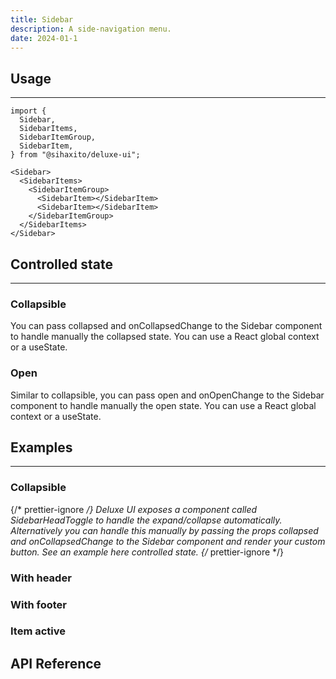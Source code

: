 ```yaml
---
title: Sidebar
description: A side-navigation menu.
date: 2024-01-1
---
```


<ComponentPreview name="sidebar/basic" />

## Usage

<hr className="mt-6 dark:border-neutral-800" />

```tsx
import {
  Sidebar,
  SidebarItems,
  SidebarItemGroup,
  SidebarItem,
} from "@sihaxito/deluxe-ui";
```

```tsx showLineNumbers
<Sidebar>
  <SidebarItems>
    <SidebarItemGroup>
      <SidebarItem></SidebarItem>
      <SidebarItem></SidebarItem>
    </SidebarItemGroup>
  </SidebarItems>
</Sidebar>
```

## Controlled state

<hr className="mt-6 dark:border-neutral-800" />

### Collapsible

You can pass <Code2>collapsed</Code2> and <Code2>onCollapsedChange</Code2> to the <Code2>Sidebar</Code2> component to handle manually the collapsed state. You can use a React global context or a useState.

<ComponentPreview name="sidebar/controlled-collapsible" />

### Open

Similar to collapsible, you can pass <Code2>open</Code2> and <Code2>onOpenChange</Code2> to the <Code2>Sidebar</Code2> component to handle manually the open state. You can use a React global context or a useState.

<ComponentPreview name="sidebar/controlled-open" />

## Examples

<hr className="mt-6 dark:border-neutral-800" />

### Collapsible

{/* prettier-ignore */}
Deluxe UI exposes a component called <Code2>SidebarHeadToggle</Code2> to handle the expand/collapse automatically. Alternatively you can handle this manually by passing the props <Code2>collapsed</Code2> and <Code2>onCollapsedChange</Code2> to the <Code2>Sidebar</Code2> component and render your custom button. See an example here <Link href="#controlled-state">controlled state</Link>.
{/* prettier-ignore */}

<ComponentPreview name="sidebar/collapsible" />

### With header

<ComponentPreview name="sidebar/header" />

### With footer

<ComponentPreview name="sidebar/footer" />

### Item active

<ComponentPreview name="sidebar/active-item" />

## API Reference
